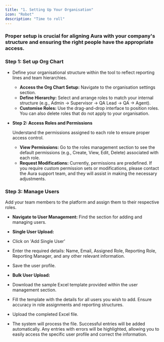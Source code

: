 ```yaml
---
title: "1. Setting Up Your Organisation"
icon: "Robot"
description: "Time to roll"
---
```


### Proper setup is crucial for aligning Aura with your company's structure and ensuring the right people have the appropriate access.

### **Step 1: Set up Org Chart**

- Define your organisational structure within the tool to reflect reporting lines and team hierarchies.
  - **Access the Org Chart Setup:** Navigate to the organisation settings section.
  - **Define Hierarchy:** Select and arrange roles to match your internal structure (e.g., Admin -\> Supervisor -\> QA Lead -\> QA -\> Agent).
  - **Customise Roles:** Use the drag-and-drop interface to position roles. You can also delete roles that do not apply to your organisation.

- **Step 2: Access Roles and Permissions**

  Understand the permissions assigned to each role to ensure proper access control.
  - **View Permissions:** Go to the roles management section to see the default permissions (e.g., Create, View, Edit, Delete) associated with each role.
  - **Request Modifications:** Currently, permissions are predefined. If you require custom permission sets or modifications, please contact the Aura support team, and they will assist in making the necessary adjustments.

### **Step 3: Manage Users**

Add your team members to the platform and assign them to their respective roles.

- **Navigate to User Management:** Find the section for adding and managing users.
- **Single User Upload:**


- Click on 'Add Single User'
- Enter the required details: Name, Email, Assigned Role, Reporting Role, Reporting Manager, and any other relevant information.
- Save the user profile.


- **Bulk User Upload:**


- Download the sample Excel template provided within the user management section.
- Fill the template with the details for all users you wish to add. Ensure accuracy in role assignments and reporting structures.
- Upload the completed Excel file.
- The system will process the file. Successful entries will be added automatically. Any entries with errors will be highlighted, allowing you to easily access the specific user profile and correct the information.